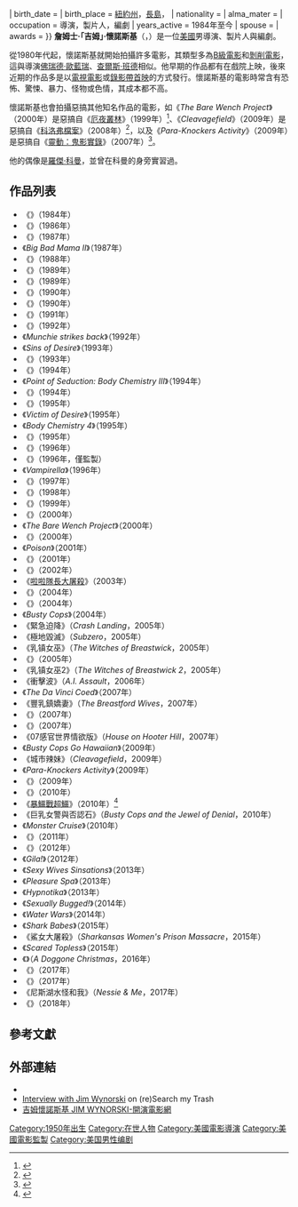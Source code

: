 {{noteTA
|G1=Movie
|G2=Show
}}
{{Infobox entertainer
| type = 導演
| name = 吉姆·懷諾斯基
| foreignname = Jim Wynorski
| image = 
| caption = 
| birth_name = 詹姆士·懷諾斯基<br>（James Wnoroski）<ref>{{Cite web |url=http://www.csfd.cz/tvurce/2398-jim-wynorski/ |title=Jim Wynorski {{!}} ČSFD.cz |access-date=2016-12-29 |archive-date=2017-05-14 |archive-url=https://web.archive.org/web/20170514214112/http://www.csfd.cz/tvurce/2398-jim-wynorski/ |dead-url=no }}</ref>
| birth_date = {{Birth date|1950|8|14}}
| birth_place = {{USA}}[[紐約州|紐約州]]，[[長島_(紐約州)|長島]]，{{le|格倫科夫 (紐約)|Glen Cove, New York|格倫科夫}}
| nationality = {{USA}}
| alma_mater = 
| occupation = 導演，製片人，編劇
| years_active = 1984年至今
| spouse = 
| awards = 
}}
'''詹姆士·「吉姆」·懷諾斯基'''（{{lang-en|'''James "Jim" Wnoroski'''}}，{{bd|1950年|8月14日}}）是一位[[美國|美國]]男導演、製片人與編劇。

從1980年代起，懷諾斯基就開始拍攝許多電影，其類型多為[[B級電影|B級電影]]和[[剝削電影|剝削電影]]，這與導演[[佛瑞德·歐藍瑞|佛瑞德·歐藍瑞]]、[[查爾斯·班德|查爾斯·班德]]相似。他早期的作品都有在戲院上映，後來近期的作品多是以[[電視電影|電視電影]]或[[錄影帶首映|錄影帶首映]]的方式發行。懷諾斯基的電影時常含有恐怖、驚悚、暴力、怪物或色情，其成本都不高。

懷諾斯基也會拍攝惡搞其他知名作品的電影，如《''The Bare Wench Project''》（2000年）是惡搞自《[[厄夜叢林|厄夜叢林]]》（1999年）<ref>{{cite web|url=http://www.fearnet.com/news/news-article/top-10-blair-witch-project-parodies|work=[[Fearnet|Fearnet]]|title=The Top 10 'Blair Witch Project' Parodies|date=2009-07-16|accessdate=2013-11-22|archive-date=2013-12-02|archive-url=https://web.archive.org/web/20131202222645/http://www.fearnet.com/news/news-article/top-10-blair-witch-project-parodies|dead-url=no}}</ref>、《''Cleavagefield''》（2009年）是惡搞自《[[科洛弗檔案|科洛弗檔案]]》（2008年）<ref>{{cite web|url=http://www.dreadcentral.com/story/b-movie-overload-beasts-bugs-breasts-boll|title=B-Movie Overload: Beasts, Bugs, Breasts & Boll|last=Foy|first=Scott|work=[[DreadCentral|DreadCentral]]|date=2008-02-15|accessdate=2013-11-22|archive-date=2013-12-02|archive-url=https://web.archive.org/web/20131202230633/http://www.dreadcentral.com/story/b-movie-overload-beasts-bugs-breasts-boll|dead-url=no}}</ref>，以及《''Para-Knockers Activity''》（2009年）是惡搞自《[[靈動：鬼影實錄|靈動：鬼影實錄]]》（2007年）<ref>{{cite web|url=http://www.dreadcentral.com/news/34204/para-knockers-activity-prepares-go-hump-night|title=Para-Knockers Activity Prepares to Go Hump in the Night|last=Foy|first=Scott|work=[[DreadCentral|DreadCentral]]|date=2009-10-26|accessdate=2013-11-22|archive-date=2013-12-02|archive-url=https://web.archive.org/web/20131202232046/http://www.dreadcentral.com/news/34204/para-knockers-activity-prepares-go-hump-night|dead-url=no}}</ref>。

他的偶像是[[羅傑·科曼|羅傑·科曼]]，並曾在科曼的身旁實習過。

==作品列表==
{{Div col|2}}
*《{{le|失落的帝國 (1984年電影)|The Lost Empire (1984 film)|失落的帝國}}》（1984年）
*《{{le|夜困殺人場|Chopping Mall}}》（1986年）
*《{{le|聖劍屠魔2|Deathstalker II}}》（1987年）
*《''Big Bad Mama II''》（1987年）
*《{{le|不是這個星球的|Not of This Earth (1988 film)}}》（1988年）
*《{{le|沼澤異形2|The Return of Swamp Thing}}》（1989年）
*《{{le|與吸血鬼共枕|Transylvania Twist}}》（1989年）
*《{{le|恐怖遊戲 (電影)|Sorority House Massacre II|恐怖遊戲}}》（1990年）
*《{{le|難以啟齒|Hard to Die}}》（1990年）
*《{{le|猛鬼專線|976-Evil II}}》（1991年）
*《{{le|精靈智多星|Munchie}}》（1992年）
*《''Munchie strikes back''》（1992年）
*《''Sins of Desire''》（1993年）
*《{{le|百萬大保鏢|Little Miss Millions}}》（1993年）
*《{{le|恐龍島 (1994年電影)|Dinosaur Island (1994 film)|恐龍島}}》（1994年）
*《''Point of Seduction: Body Chemistry III''》（1994年）
*《{{le|馬桶妖怪|Ghoulies|馬桶妖怪4}}》（1994年）
*《{{le|女巫 (1995年電影)|Sorceress (1995 film)|女巫}}》（1995年）
*《''Victim of Desire''》（1995年）
*《''Body Chemistry 4''》（1995年）
*《{{le|黄蜂女 (1995年電影)|The Wasp Woman (1995 film)|黄蜂女}}》（1995年）
*《{{le|校園英雄隊|Demolition High}}》（1996年）
*《{{le|執法精英|Fugitive Rage}}》（1996年，僅監製）
*《''Vampirella''》（1996年）
*《{{le|狂飆殺手|Against the Law (1997 film)}}》（1997年）
*《{{le|戰略總動員|The Pandora Project}}》（1998年）
*《{{le|緊急戰略|Stealth Fighter}}》（1999年）
*《{{le|火線尖兵|Militia (film)}}》（2000年）
*《''The Bare Wench Project''》（2000年）
*《{{le|絕命北極|Militia (film)}}》（2000年）
*《''Poison''》（2001年）
*《{{le|飛天暴龍|Raptor (film)}}》（2001年）
*《{{le|食人火蜥蜴|Project Viper}}》（2002年）
*《[[啦啦隊長大屠殺|啦啦隊長大屠殺]]》（2003年）
*《{{le|恐龍島|Curse of the Komodo}}》（2004年）
*《{{le|夜行神龍 (電影)|Gargoyle: Wings of Darkness|夜行神龍}}》（2004年）
*《''Busty Cops''》（2004年）
*《緊急迫降》（''Crash Landing''，2005年）
*《極地毀滅》（''Subzero''，2005年）
*《乳镇女巫》（''The Witches of Breastwick''，2005年）
*《{{le|科摩多龍大戰金剛巨蟒|Komodo vs. Cobra}}》（2005年）
*《乳镇女巫2》（''The Witches of Breastwick 2''，2005年）
*《衝擊波》（''A.I. Assault''，2006年）
*《''The Da Vinci Coed''》（2007年）
*《豐乳鎮嬌妻》（''The Breastford Wives''，2007年）
*《{{le|飛天聖戰|Cry of the Winged Serpent}}》（2007年）
*《{{le|食骨惡靈|Bone Eater}}》（2007年）
*《07感官世界情欲版》（''House on Hooter Hill''，2007年）
*《''Busty Cops Go Hawaiian''》（2009年）
*《城市辣妹》（''Cleavagefield''，2009年）
*《''Para-Knockers Activity''》（2009年）
*《''{{le|The Devil Wears Nada|The Devil Wears Nada}}''》（2009年）
*《''{{le|The Hills Have Thighs|The Hills Have Thighs}}''》（2010年）
*《[[暴鱷戰超鱷|暴鱷戰超鱷]]》（2010年）<ref>{{Cite web|url=http://www.dreadcentral.com/news/37844/three-weeks-and-counting-until-dinocroc-vs-supergator|title=Three Weeks and Counting Until Dinocroc vs. Supergator|work=[[DreadCentral|DreadCentral]]|last=Foy|first=Scott|date=2010-07-04|accessdate=2013-11-22|archive-date=2013-12-02|archive-url=https://web.archive.org/web/20131202222840/http://www.dreadcentral.com/news/37844/three-weeks-and-counting-until-dinocroc-vs-supergator|dead-url=no}}</ref>
*《巨乳女警與否認石》（''Busty Cops and the Jewel of Denial''，2010年）
*《''Monster Cruise''》（2010年）
*《{{le|食人巨蛛|Camel Spiders (film)}}》（2011年）
*《{{le|龍蛇|Piranhaconda}}》（2012年）
*《''Gila!''》（2012年）
*《''Sexy Wives Sinsations''》（2013年）
*《''Pleasure Spa''》（2013年）
*《''Hypnotika''》（2013年）
*《''Sexually Bugged!''》（2014年）
*《''Water Wars''》（2014年）
*《''Shark Babes''》（2015年）
*《鯊女大屠殺》（''Sharkansas Women's Prison Massacre''，2015年）
*《''Scared Topless''》（2015年）
*《{{le|墨菲鬧聖誕|A Doggone Christmas}}》（''A Doggone Christmas''，2016年）
*《''{{le|Legend of the Naked Ghost|Legend of the Naked Ghost}}''》（2017年）
*《{{le|狗狗逃離荷里活|A Doggone Hollywood}}》（2017年）
*《尼斯湖水怪和我》（''Nessie & Me''，2017年）
*《{{le|眼鏡蛇鱷|CobraGator}}》（2018年）
{{Div col end}}

==參考文獻==
{{reflist|30em}}

==外部連結==
* {{IMDb name|id=0691061|name=Jim Wynorski}}
* [http://www.searchmytrash.com/articles/jimwynorski(1-13).shtml Interview with Jim Wynorski] {{Wayback|url=http://www.searchmytrash.com/articles/jimwynorski(1-13).shtml |date=20160304192619 }} on (re)Search my Trash
* [http://app2.atmovies.com.tw/star/sJW6004070/ 吉姆懷諾斯基 JIM WYNORSKI-開演電影網] {{Wayback|url=http://app2.atmovies.com.tw/star/sJW6004070/ |date=20200304052547 }}

{{Authority control}}
{{DEFAULTSORT:Wynorski, Jim}}
[[Category:1950年出生|Category:1950年出生]]
[[Category:在世人物|Category:在世人物]]
[[Category:美國電影導演|Category:美國電影導演]]
[[Category:美國電影監製|Category:美國電影監製]]
[[Category:美国男性编剧|Category:美国男性编剧]]